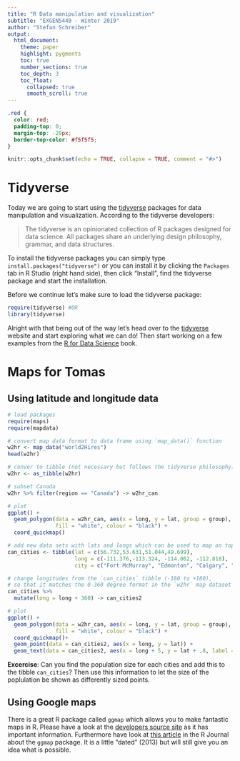 ```yaml
---
title: "R Data manipulation and visualization"
subtitle: "EXGEN5449 - Winter 2019"
author: "Stefan Schreiber"
output:
  html_document:
    theme: paper
    highlight: pygments
    toc: true
    number_sections: true
    toc_depth: 3
    toc_float:
      collapsed: true
      smooth_scroll: true
---
```


<script>
$(document).ready(function() {
  $items = $('div#TOC li');
  $items.each(function(idx) {
    num_ul = $(this).parentsUntil('#TOC').length;
    $(this).css({'text-indent': num_ul * 10, 'padding-left': 0});
  });

});
</script>

```css
.red { 
  color: red;
  padding-top: 0;
  margin-top: -20px;
  border-top-color: #f5f5f5;
}
```


```r
knitr::opts_chunk$set(echo = TRUE, collapse = TRUE, comment = "#>")
```

# Tidyverse
Today we are going to start using the [tidyverse](https://www.tidyverse.org/) packages for data manipulation and visualization. According to the tidyverse developers:

> The tidyverse is an opinionated collection of R packages designed for data science. All packages share an underlying design philosophy, grammar, and data structures. 


To install the tidyverse packages you can simply type `install.packages("tidyverse")` or you can  install it by clicking the `Packages` tab in R Studio (right hand side), then click "Install", find the tidyverse package and start the installation.

Before we continue let's make sure to load the tidyverse package:

```r
require(tidyverse) #OR
library(tidyverse)
```

Alright with that being out of the way let's head over to the [tidyverse](https://www.tidyverse.org/) website and start exploring what we can do! Then start working on a few examples from the [R for Data Science](https://r4ds.had.co.nz/) book.

# Maps for Tomas
## Using latitude and longitude data
```r
# load packages
require(maps)
require(mapdata)

# convert map data format to data frame using `map_data()` function
w2hr <- map_data("world2Hires")
head(w2hr)

# conver to tibble (not necessary but follows the tidyverse philosophy)
w2hr <- as_tibble(w2hr)

# subset Canada
w2hr %>% filter(region == "Canada") -> w2hr_can

# plot
ggplot() +
  geom_polygon(data = w2hr_can, aes(x = long, y = lat, group = group),
               fill = "white", colour = "black") +
  coord_quickmap()

# add new data sets with lats and longs which can be used to map on top
can_cities <- tibble(lat = c(56.732,53.631,51.044,49.699),
                     long = c(-111.376,-113.324, -114.062, -112.818),
                     city = c("Fort McMurray", "Edmonton", "Calgary", "Lethbridge"))

# change longitudes from the `can_cities` tibble (-180 to +180),
# so that it matches the 0-360 degree format in the `w2hr` map dataset
can_cities %>% 
  mutate(long = long + 360) -> can_cities2

# plot
ggplot() +
  geom_polygon(data = w2hr_can, aes(x = long, y = lat, group = group),
               fill = "white", colour = "black") +
  coord_quickmap()+ 
  geom_point(data = can_cities2, aes(x = long, y = lat)) +
  geom_text(data = can_cities2, aes(x = long + 5, y = lat + .8, label = city))

```

**Excercise**: Can you find the population size for each cities and add this to the tibble `can_cities`? Then use this information to let the size of the poplulation be shown as differently sized points.


## Using Google maps
There is a great R package called `ggmap` which allows you to make fantastic maps in R. Please have a look at the [developers source site](https://github.com/dkahle/ggmap) as it has important information. Furthermore have look at [this article](https://journal.r-project.org/archive/2013-1/kahle-wickham.pdf) in the R Journal about the `ggmap` package. It is a little "dated" (2013) but will still give you an idea what is possible.
